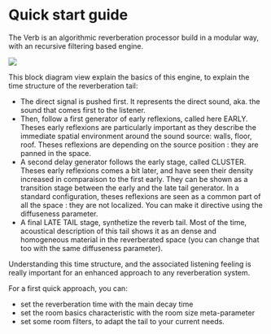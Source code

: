 # Quick start guide

The Verb is an algorithmic reverberation processor build in a modular way, with an recursive filtering based engine.

![](https://media.githubusercontent.com/media/FLUX-SE/doc_images/main/Plugins/ircam-verb/verb_02.png)

This block diagram view explain the basics of this engine, to explain the time structure of the reverberation tail:

- The direct signal is pushed first. It represents the direct sound, aka. the sound that comes first to the listener.
- Then, follow a first generator of early reflexions, called here EARLY. Theses early reflexions are particularly important as 
they describe the immediate spatial environment around the sound source: walls, floor, roof. Theses reflexions are depending on the source position : they are panned in the space.
- A second delay generator follows the early stage, called CLUSTER. Theses early reflexions comes a bit later, and have 
seen their density increased in comparaison to the first early. They can be shown as a transition stage between the early 
and the late tail generator. In a standard configuration, theses reflexions are seen as a common part of all the space : they 
are not localized. You can make it directive using the diffuseness parameter.
- A final LATE TAIL stage, synthetize the reverb tail. Most of the time, acoustical description of this tail shows it as an dense 
and homogeneous material in the reverberated space (you can change that too with the same diffuseness parameter).

Understanding this time structure, and the associated listening feeling is really important for an enhanced approach to any 
reverberation system.

For a first quick approach, you can:

- set the reverberation time with the main decay time
- set the room basics characteristic with the room size meta-parameter
- set some room filters, to adapt the tail to your current needs.
